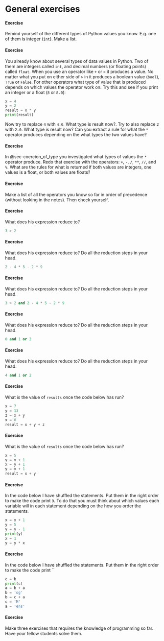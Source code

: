 
# General exercises {.unnumbered}

#### Exercise

Remind yourself of the different types of Python values you know. E.g. one of them is integer (`int`). Make a list.

#### Exercise {#sec-coercion_of_type}

You already know about several types of data values in Python. Two of them are integers called `int`, and decimal numbers (or floating points) called `float`. When you use an operator like `+` or `>` it produces a value. No matter what you put on either side of `>` in it produces a boolean value (`bool`), `True` or `False`. For other operators what type of value that is produced depends on which values the operator work on. Try this and see if you print an integer or a float (`8` or `8.0`):

```python
x = 4
y = 2
result = x * y
print(result)
```

Now try to replace `4` with `4.0`. What type is result now?. Try to also replace `2` with `2.0`. What type is result now? Can you extract a rule for what the `*` operator produces depending on the what types the two values have?

#### Exercise

In @sec-coercion_of_type you investigated what types of values the `*` operator produce. Redo that exercise with the operators: `+`, `-`, `/`, `**`, `//`, and `%`. What are the rules for what is returned if both values are integers, one values is a float, or both values are floats?

#### Exercise 

Make a list of all the operators you know so far in order of precedence (without looking in the notes). Then check yourself. 

#### Exercise

What does his expression reduce to?

```python
3 > 2
```

#### Exercise

What does his expression reduce to? Do all the reduction steps in your head. 

```python
2 - 4 * 5 - 2 * 9
```

#### Exercise

What does his expression reduce to? Do all the reduction steps in your head. 

```python
3 > 2 and 2 - 4 * 5 - 2 * 9
```

#### Exercise

What does his expression reduce to? Do all the reduction steps in your head. 

```python
0 and 1 or 2
```

#### Exercise

What does his expression reduce to? Do all the reduction steps in your head. 

```python
4 and 1 or 2
```

#### Exercise 

What is the value of `results` once the code below has run?

```python
x = 7
y = 13
z = x + y
x = 0
result = x + y + z
```

#### Exercise 

What is the value of `results` once the code below has run?

```python
x = 5
y = x + 1
x = y + 1
y = x + 1
result = x + y
```

#### Exercise

In the code below I have shuffled the statements. Put them in the right order to make the code print `9`. To do that you must think about which values each variable will in each statement depending on the how you order the statements.

```python
x = x + 1
y = 5
y = y - 1
print(y)
x = 1
y = y * x
```

#### Exercise

In the code below I have shuffled the statements. Put them in the right order to make the code print ``

```python
c = b
print(c)
a = b + a
b = 'og'
b = c + a
c = 'M'
a = 'ens'
```

#### Exercise

Make three exercises that requires the knowledge of programming so far. Have your fellow students solve them.
